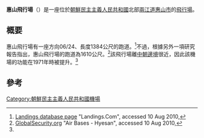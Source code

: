 {{Infobox airport
| name         = 惠山飛行場<br><small>{{lang|ko|혜산비행장 / 惠山飛行場}}</small><br>Hyesan Airfield
| image        = 
| IATA         = N/A
| ICAO         = N/A
| FAA          = 
| type         = 軍用
| owner        = 
| operator     = 
| city-served  = 
| location     = {{DPK}} [[兩江道|兩江道]] [[惠山市|惠山市]]
| elevation-f  = 2343
| elevation-m  = 714
| coordinates  = {{coord|41|22|41.00|N|128|12|18.50|E|}}
| website      = 
| r1-number    = 06/24
| r1-length-f  = 4,540
| r1-length-m  = 1,384
| r1-surface   = 土壤
}}
'''惠山飛行場'''（{{kor|名=北|諺=혜산비행장|漢=惠山飛行場|羅=Hyesan Pihaengjang|f=y}}）是一座位於[[朝鮮民主主義人民共和國|朝鮮民主主義人民共和國]]北部[[兩江道|兩江道]][[惠山市|惠山市]]的[[飛行場|飛行場]]。

== 概要 ==
惠山飛行場有一座方向06/24、長度1384公尺的跑道。<ref name="landings">[http://www.landings.com/evird.acgi?pass=183222533&ref=-&mtd=41&cgi=%2Fcgi-bin%2Fnph-search_apt&var=13&buf=66&src=_landings%2Fpages%2Fsearch_apt.html&1=&5=&7=&8=&6=hyesan&9=&10=&max_ret=10&start_ret=1  Landings database page] {{Wayback|url=http://www.landings.com/evird.acgi?pass=183222533&ref=-&mtd=41&cgi=%2Fcgi-bin%2Fnph-search_apt&var=13&buf=66&src=_landings%2Fpages%2Fsearch_apt.html&1=&5=&7=&8=&6=hyesan&9=&10=&max_ret=10&start_ret=1 |date=20120324101441 }} "Landings.Com", accessed 10 Aug 2010,</ref>不過，根據另外一項研究報告指出，惠山飛行場的跑道為1610公尺。<ref name="globalsecurity">[http://www.globalsecurity.org/military/world/dprk/hyesan-ab.htm  GlobalSecurity.org] {{Wayback|url=http://www.globalsecurity.org/military/world/dprk/hyesan-ab.htm |date=20170731022342 }} "Air Bases - Hyesan", accessed 10 Aug 2010,</ref>該飛行場離[[中朝邊境|中朝邊境]]很近，因此該機場的功能在1971年時被提升。<ref name="globalsecurity" />

== 參考 ==
{{Reflist}}

[[Category:朝鮮民主主義人民共和國機場|Category:朝鮮民主主義人民共和國機場]]